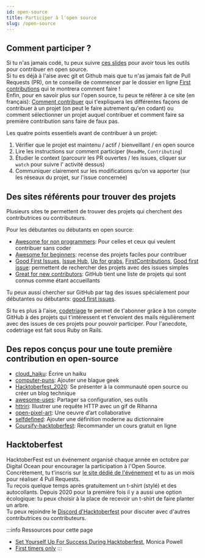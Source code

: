 ```yaml
---
id: open-source
title: Participer à l'open source
slug: /open-source
---
```


## Comment participer ?
Si tu n'as jamais codé, tu peux suivre [ces slides](https://docs.google.com/presentation/d/1V-0c28MOzez7jUuXhqzpimnAwqPLrwo8YOu6YxkA1Dc/edit?usp=sharing) pour avoir tous les outils pour contribuer en open source.<br/>
Si tu es déjà à l'aise avec git et Github mais que tu n'as jamais fait de Pull Requests (PR), on te conseille de commencer par le dossier en ligne [First contributions](https://github.com/firstcontributions/first-contributions) qui te montrera comment faire !<br/>
Enfin, pour en savoir plus sur l'open source, tu peux te référer à ce site (en français): [Comment contribuer](https://opensource.guide/fr/how-to-contribute/) qui t'expliquera les différentes façons de contribuer à un projet (on peut le faire autrement qu'en codant) ou comment sélectionner un projet auquel contribuer et comment faire sa première contribution sans faire de faux pas.

Les quatre points essentiels avant de contribuer à un projet:
1. Vérifier que le projet est maintenu / actif / bienveillant / en open source
2. Lire les instructions sur comment participer (`ReadMe`, `Contributing`)
3. Étudier le context (parcourir les PR ouvertes / les issues, cliquer sur `watch` pour suivre l' activité dessus)
4. Communiquer clairement sur les modifications qu’on va apporter (sur les réseaux du projet, sur l'issue concernée)

## Des sites référents pour trouver des projets
Plusieurs sites te permettent de trouver des projets qui cherchent des contributrices ou contributeurs.<br/>

Pour les débutantes ou débutants en open source:
- [Awesome for non programmers](https://github.com/szabgab/awesome-for-non-programmers): Pour celles et ceux qui veulent contribuer sans coder
- [Awesome for beginners](https://github.com/MunGell/awesome-for-beginners): recense des projets faciles pour contribuer
- [Good First Issues](https://goodfirstissues.com/), [Issue Hub](http://issuehub.io/), [Up for grabs](https://up-for-grabs.net/), [FirstContributions](https://firstcontributions.github.io/), [Good first issue](https://goodfirstissue.dev): permettent de rechercher des projets avec des issues simples
- [Great for new contributors](https://github.com/showcases/great-for-new-contributors): GitHub tient une liste de projets qui sont connus comme étant accueillants

Tu peux aussi chercher sur GitHub par tag des issues spécialement pour débutantes ou débutants: [good first issues](https://github.com/issues?q=label%3A%22good+first+issue%22).<br/>

Si tu es plus à l'aise, [codetriage](https://www.codetriage.com/) te permet de t'abonner grâce à ton compte GitHub à des projets qui t'intéressent et t'envoient des mails régulièrement avec des issues de ces projets pour pouvoir participer. Pour l'anecdote, codetriage est fait sous Ruby on Rails.

## Des repos conçus pour une toute première contribution en open-source
- [cloud_haiku](https://github.com/do-community/cloud_haiku): Écrire un haiku
- [computer-puns](https://github.com/AlexLakatos/computer-puns): Ajouter une blague geek
- [Hacktoberfest_2020](https://github.com/StatusNeo/Hacktoberfest_2020): Se présenter à la communauté open source ou créer un blog technique
- [awesome-uses](https://github.com/wesbos/awesome-uses/): Partager sa configuration, ses outils
- [httriri](https://github.com/M0nica/httriri): Illustrer une requête HTTP avec un gif de Rihanna
- [open-pixel-art](https://github.com/twilio-labs/open-pixel-art): Une oeuvre d’art collaborative
- [selfdefined](https://github.com/selfdefined/web-app): Ajouter une définition moderne au dictionnaire
- [Coursify-hacktoberfest](https://github.com/ishandeveloper/Coursify-hacktoberfest): Recommander un cours gratuit en ligne

## Hacktoberfest
HacktoberFest est un événement organisé chaque année en octobre par Digital Ocean pour encourager la participation à l'Open Source. Concrètement, tu t'inscris sur [le site dédié de l'événement](https://hacktoberfest.digitalocean.com/) et tu as un mois pour réaliser 4 Pull Requests.<br/>
Tu reçois quelque temps après gratuitement un t-shirt (stylé) et des autocollants. Depuis 2020 pour la première fois il y a aussi une option écologique: tu peux choisir à la place de recevoir un t-shirt de faire planter un arbre.<br/>
Tu peux rejoindre le [Discord d'Hacktoberfest](https://discord.com/invite/hacktoberfest) pour discuter avec d'autres contributrices ou contributeurs.
<br/>

:::info Ressources pour cette page 
- [Set Yourself Up For Success During Hacktoberfest](https://www.aboutmonica.com/blog/set-yourself-up-for-success-open-source-contributions), Monica Powell
- [First timers only](https://www.firsttimersonly.com/)
:::
